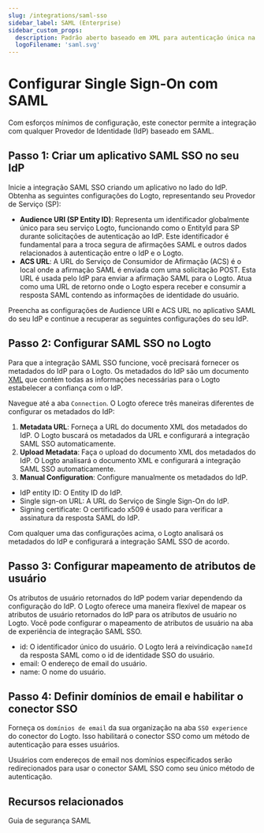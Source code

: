 ```yaml
---
slug: /integrations/saml-sso
sidebar_label: SAML (Enterprise)
sidebar_custom_props:
  description: Padrão aberto baseado em XML para autenticação única na web e federação de identidade.
  logoFilename: 'saml.svg'
---
```



# Configurar Single Sign-On com SAML

Com esforços mínimos de configuração, este conector permite a integração com qualquer Provedor de Identidade (IdP) baseado em SAML.

<GuideTip />

## Passo 1: Criar um aplicativo SAML SSO no seu IdP

Inicie a integração SAML SSO criando um aplicativo no lado do IdP. Obtenha as seguintes configurações do Logto, representando seu Provedor de Serviço (SP):

- **Audience URI (SP Entity ID)**: Representa um identificador globalmente único para seu serviço Logto, funcionando como o EntityId para SP durante solicitações de autenticação ao IdP. Este identificador é fundamental para a troca segura de afirmações SAML e outros dados relacionados à autenticação entre o IdP e o Logto.
- **ACS URL**: A URL do Serviço de Consumidor de Afirmação (ACS) é o local onde a afirmação SAML é enviada com uma solicitação POST. Esta URL é usada pelo IdP para enviar a afirmação SAML para o Logto. Atua como uma URL de retorno onde o Logto espera receber e consumir a resposta SAML contendo as informações de identidade do usuário.

Preencha as configurações de Audience URI e ACS URL no aplicativo SAML do seu IdP e continue a recuperar as seguintes configurações do seu IdP.

## Passo 2: Configurar SAML SSO no Logto

Para que a integração SAML SSO funcione, você precisará fornecer os metadados do IdP para o Logto. Os metadados do IdP são um documento [XML](https://blog.logto.io/what-is-xml) que contém todas as informações necessárias para o Logto estabelecer a confiança com o IdP.

Navegue até a aba `Connection`. O Logto oferece três maneiras diferentes de configurar os metadados do IdP:

1. **Metadata URL**: Forneça a URL do documento XML dos metadados do IdP. O Logto buscará os metadados da URL e configurará a integração SAML SSO automaticamente.
2. **Upload Metadata**: Faça o upload do documento XML dos metadados do IdP. O Logto analisará o documento XML e configurará a integração SAML SSO automaticamente.
3. **Manual Configuration**: Configure manualmente os metadados do IdP.

- IdP entity ID: O Entity ID do IdP.
- Single sign-on URL: A URL do Serviço de Single Sign-On do IdP.
- Signing certificate: O certificado x509 é usado para verificar a assinatura da resposta SAML do IdP.

Com qualquer uma das configurações acima, o Logto analisará os metadados do IdP e configurará a integração SAML SSO de acordo.

## Passo 3: Configurar mapeamento de atributos de usuário

Os atributos de usuário retornados do IdP podem variar dependendo da configuração do IdP. O Logto oferece uma maneira flexível de mapear os atributos de usuário retornados do IdP para os atributos de usuário no Logto. Você pode configurar o mapeamento de atributos de usuário na aba de experiência de integração SAML SSO.

- id: O identificador único do usuário. O Logto lerá a reivindicação `nameId` da resposta SAML como o id de identidade SSO do usuário.
- email: O endereço de email do usuário.
- name: O nome do usuário.

## Passo 4: Definir domínios de email e habilitar o conector SSO

Forneça os `domínios de email` da sua organização na aba `SSO experience` do conector do Logto. Isso habilitará o conector SSO como um método de autenticação para esses usuários.

Usuários com endereços de email nos domínios especificados serão redirecionados para usar o conector SAML SSO como seu único método de autenticação.

## Recursos relacionados

<Url href="https://blog.logto.io/saml-security-cheat-sheet">Guia de segurança SAML</Url>
